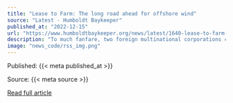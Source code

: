 ```yaml
---
title: "Lease to Farm: The long road ahead for offshore wind"
source: "Latest - Humboldt Baykeeper"
published_at: "2022-12-15"
url: "https://www.humboldtbaykeeper.org/news/latest/1640-lease-to-farm-the-long-road-ahead-for-offshore-wind"
description: "To much fanfare, two foreign multinational corporations combined to spend more than $331 million on winning bids for the chance to develop more than 207 square miles of ocean off Humboldt Bay into two floating offshore wind farms.But the auctions also represent just a very early step in what promises to be a long process fraught with possible pitfalls and hurdles, potential risks and rewards, for Humboldt Bay and beyond. Here's a quick look at the road ahead.Read More"
image: "news_code/rss_img.png"
---
```



  Published: {{< meta published_at >}}
  

  Source: {{< meta source >}}
  

  [Read full article]({{< meta url >}})
  

